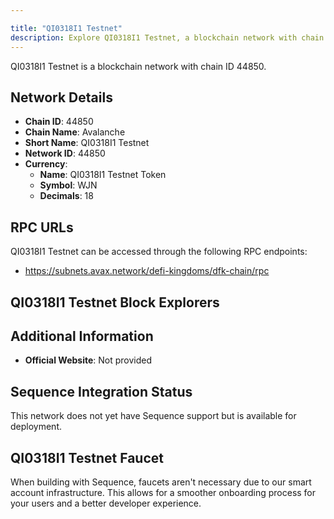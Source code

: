 ```yaml
---

title: "QI0318I1 Testnet"
description: Explore QI0318I1 Testnet, a blockchain network with chain ID 44850. Learn about its native currency, QI0318I1 Testnet Token, and how to interact with the network.
---
```




QI0318I1 Testnet is a blockchain network with chain ID 44850.

## Network Details

- **Chain ID**: 44850
- **Chain Name**: Avalanche
- **Short Name**: QI0318I1 Testnet
- **Network ID**: 44850
- **Currency**: 
  - **Name**: QI0318I1 Testnet Token
  - **Symbol**: WJN
  - **Decimals**: 18

## RPC URLs

QI0318I1 Testnet can be accessed through the following RPC endpoints:

- https://subnets.avax.network/defi-kingdoms/dfk-chain/rpc

## QI0318I1 Testnet Block Explorers



## Additional Information

- **Official Website**: Not provided

## Sequence Integration Status

This network does not yet have Sequence support but is available for deployment.

## QI0318I1 Testnet Faucet

When building with Sequence, faucets aren't necessary due to our smart account infrastructure. This allows for a smoother onboarding process for your users and a better developer experience.
